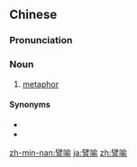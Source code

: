 ==Chinese==
{{zh-forms}}

===Pronunciation===
{{zh-pron
|m=pìyù
|c=pei3 jyu6
|mn=xm,qz,tp:phì-lū/zz:phì-jī/kh:phì-jū/twvt:phí-lū
|cat=n
}}

===Noun===
{{zh-noun}}

# [[metaphor]]

====Synonyms====
* {{zh-l|比喻}}
* {{zh-l|隱喻}}

[[zh-min-nan:譬喻]]
[[ja:譬喻]]
[[zh:譬喻]]
